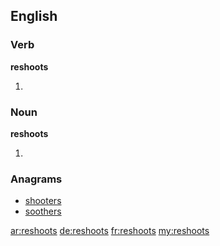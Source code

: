 ==English==

===Verb===
'''reshoots'''
# {{third-person singular of|[[reshoot]]}}

===Noun===
'''reshoots'''
# {{plural of|[[reshoot]]}}

===Anagrams===
* [[shooters#English|shooters]]
* [[soothers#English|soothers]]

[[ar:reshoots]]
[[de:reshoots]]
[[fr:reshoots]]
[[my:reshoots]]
